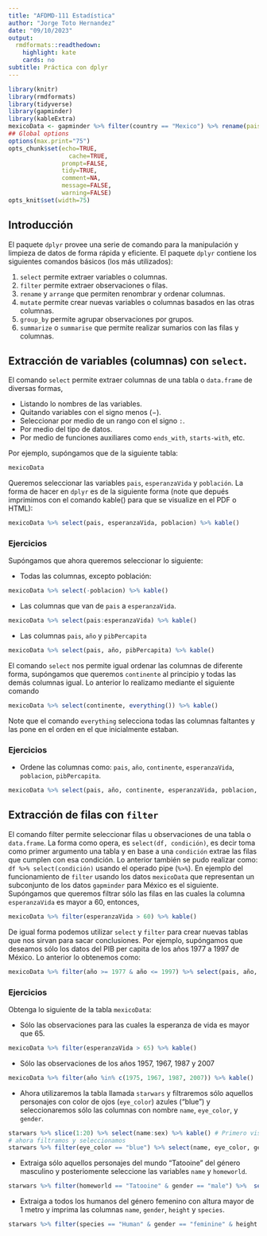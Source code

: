 ---
title: "AFDMD-111 Estadística"
author: "Jorge Toto Hernandez"
date: "09/10/2023"
output:
  rmdformats::readthedown:
    highlight: kate
    cards: no
subtitle: Práctica con dplyr
---


```{r knitr_init, echo=FALSE, error=FALSE, message=FALSE, warning=FALSE, cache=FALSE}
library(knitr)
library(rmdformats)
library(tidyverse)
library(gapminder)
library(kableExtra)
mexicoData <- gapminder %>% filter(country == "Mexico") %>% rename(pais = country, continente = continent, año = year, esperanzaVida = lifeExp, poblacion =pop, pibPercapita =gdpPercap)
## Global options
options(max.print="75")
opts_chunk$set(echo=TRUE,
	             cache=TRUE,
               prompt=FALSE,
               tidy=TRUE,
               comment=NA,
               message=FALSE,
               warning=FALSE)
opts_knit$set(width=75)
```


## Introducción

El paquete `dplyr` provee una serie de comando para la manipulación y limpieza de datos de forma rápida y eficiente. El paquete `dplyr` contiene los siguientes comandos básicos (los más utilizados):

1. `select` permite extraer variables o columnas.
2. `filter` permite extraer observaciones o filas.
3. `rename` y `arrange` que permiten renombrar y ordenar columnas.
4. `mutate` permite crear nuevas variables o columnas basados en las otras columnas.
5. `group_by` permite agrupar observaciones por grupos.
6. `summarize` o `summarise` que permite realizar sumarios con las filas y columnas.


## Extracción de variables (columnas) con `select`.

El comando `select` permite extraer columnas de una tabla o `data.frame` de diversas formas, 

- Listando lo nombres de las variables.
- Quitando variables con el signo menos ($-$).
- Seleccionar por medio de un rango con el signo `:`.
- Por medio del tipo de datos.
- Por medio de funciones auxiliares como `ends_with`, `starts-with`, etc.

Por ejemplo, supóngamos que de la siguiente tabla:

```{r select1, echo=TRUE}
mexicoData
```

Queremos seleccionar las variables `pais`, `esperanzaVida` y `población`. La forma de hacer en `dplyr` es de la siguiente forma (note que depués imprimimos con el comando kable() para que se visualize en el PDF o HTML):

```{r select2}
mexicoData %>% select(pais, esperanzaVida, poblacion) %>% kable()
```

### Ejercicios

Supóngamos que ahora queremos seleccionar lo siguiente:

- Todas las columnas, excepto población:
```{r eje1_1, eval=FALSE}
mexicoData %>% select(-poblacion) %>% kable()
```

- Las columnas que van de `pais` a `esperanzaVida`.
```{r eje1_2, eval=FALSE}
mexicoData %>% select(pais:esperanzaVida) %>% kable()
```
- Las columnas `pais`, `año` y `pibPercapita`
```{r eje1_3, eval=FALSE}
mexicoData %>% select(pais, año, pibPercapita) %>% kable()
```

El comando `select` nos permite igual ordenar las columnas de diferente forma, supóngamos que queremos `continente` al principio y todas las demás columnas igual. Lo anterior lo realizamo mediante el siguiente comando

```{r select3}
mexicoData %>% select(continente, everything()) %>% kable()
```

Note que el comando `everything` selecciona todas las columnas faltantes y las pone en el orden en el que inicialmente estaban.

### Ejercicios

- Ordene las columnas como: `pais`, `año`, `continente`,  `esperanzaVida`, `poblacion`, `pibPercapita`.

```{r ejer1_4, eval=FALSE}
mexicoData %>% select(pais, año, continente, esperanzaVida, poblacion, pibPercapita, everything()) %>% kable()
```

## Extracción de filas con `filter`

El comando filter permite seleccionar filas u observaciones de una tabla o `data.frame`. La forma como opera, es `select(df, condición)`, es decir toma como primer argumento una tabla y en base a una `condición` extrae las filas que cumplen con esa condición. Lo anterior también se pudo realizar como: `df %>% select(condición)` usando el operado pipe (` %>% `).
En ejemplo del funcionamiento de `filter` usando los datos `mexicoData` que representan un subconjunto de los datos `gapminder` para México es el siguiente. Supóngamos que queremos filtrar sólo las filas en las cuales la columna `esperanzaVida` es mayor a $60$, entonces,

```{r filter1}
mexicoData %>% filter(esperanzaVida > 60) %>% kable()
```
De igual forma podemos utilizar `select` y `filter` para crear nuevas tablas que nos sirvan para sacar conclusiones. Por ejemplo, supóngamos que deseamos sólo los datos del PIB per capita de los años 1977 a 1997 de México. Lo anterior lo obtenemos como:


```{r filter2}
mexicoData %>% filter(año >= 1977 & año <= 1997) %>% select(pais, año, pibPercapita) %>% kable()
```

### Ejercicios

Obtenga lo siguiente de la tabla `mexicoData`:

- Sólo las observaciones para las cuales la esperanza de vida es mayor que 65.
```{r ejer2_1, eval=FALSE}
mexicoData %>% filter(esperanzaVida > 65) %>% kable()
```

- Sólo las observaciones de los años $1957$, $1967$, $1987$ y $2007$
```{r ejer2_2, eval=FALSE}
mexicoData %>% filter(año %in% c(1975, 1967, 1987, 2007)) %>% kable()
```

- Ahora utilizaremos la tabla llamada `starwars` y filtraremos sólo aquellos personajes con color de ojos (`eye_color`) azules ("blue") y seleccionaremos sólo las columnas con nombre `name`, `eye_color`, y `gender`.
```{r ejer2_3, eval=FALSE}
starwars %>% slice(1:20) %>% select(name:sex) %>% kable() # Primero visualizamos parte de los datos
# ahora filtramos y seleccionamos
starwars %>% filter(eye_color == "blue") %>% select(name, eye_color, gender) %>%  kable()
```
- Extraiga sólo aquellos personajes del mundo "Tatooine" del género masculino y posteriomente seleccione las variables `name` y `homeworld`.
```{r ejer2_4, eval=FALSE}
starwars %>% filter(homeworld == "Tatooine" & gender == "male") %>%  select(name, homeworld) %>% kable()
```

- Extraiga a todos los humanos del género femenino con altura mayor de 1 metro y imprima las columnas `name`, `gender`, `height` y `species`.
```{r ejer2_5, eval=FALSE}
starwars %>% filter(species == "Human" & gender == "feminine" & height > 100) %>% select(name, gender, height, species) %>% kable()
```


